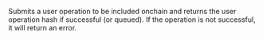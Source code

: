 
Submits a user operation to be included onchain and returns the user operation hash if successful (or queued).
If the operation is not successful, it will return an error. <CreditCost network="ethereum" method="eth_sendUserOperation" />
